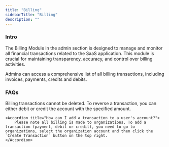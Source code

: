 ```yaml
---
title: "Billing"
sidebarTitle: "Billing"
description: ""
---
```


### Intro

The Billing Module in the admin section is designed to manage and monitor all financial transactions related to the SaaS application. This module is crucial for maintaining transparency, accuracy, and control over billing activities. 

Admins can access a comprehensive list of all billing transactions, including invoices, payments, credits and debits.

### FAQs
<AccordionGroup>
    <Accordion title="How can I delete a transaction?">
        Billing transactions cannot be deleted. To reverse a transaction, you can either debit or credit the account with the specified amount.
    </Accordion>

    <Accordion title="How can I add a transaction to a user's account?">
        Please note all billing is made to organizations. To add a transaction (payment, debit or credit), you need to go to organizations, select the organization account and then click the `Create Transaction` button on the top right.
    </Accordion>
</AccordionGroup>


